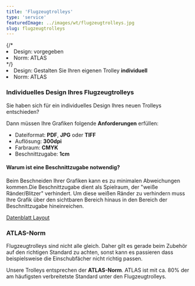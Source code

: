 ```yaml
---
title: 'Flugzeugtrolleys'
type: 'service'
featuredImage: ../images/wt/flugzeugtrolleys.jpg
slug: flugzeugtrolleys
---
```



<SEO title="Flugzeugtrolleys" description="Flugzeugtrolleys mit individuellem Design. Gestalten Sie Ihren Trolley selbst. ATLAS-Norm."></SEO>

<Banner leistung="flugzeugtrolleys" maxWidth="100" />

<CardGrid>
  {/* <Card title='"Our Design"' price="849" >
    <li>Design: vorgegeben</li>
    <li>Norm: ATLAS</li>
  </Card> */}
  <Card title='"Your Design"' price="949">
    <li>Design: Gestalten Sie Ihren eigenen Trolley <strong>individuell</strong></li>
    <li>Norm: ATLAS</li>
  </Card>
</CardGrid>

<LeistungTitle title="Beschreibung" />

### Individuelles Design Ihres Flugzeugtrolleys
Sie haben sich für ein individuelles Design Ihres neuen Trolleys entschieden?

Dann müssen Ihre Grafiken folgende __Anforderungen__ erfüllen:

- Dateiformat: __PDF__, __JPG__ oder __TIFF__
- Auflösung: __300dpi__
- Farbraum: __CMYK__
- Beschnittzugabe: __1cm__

#### Warum ist eine Beschnittzugabe notwendig?
Beim Beschneiden Ihrer Grafiken kann es zu minimalen Abweichungen kommen.Die Beschnittzugabe dient als Spielraum, der "weiße Ränder/Blitzer" verhindert. Um diese weißen Ränder zu verhindern muss Ihre Grafik über den sichtbaren Bereich hinaus in den Bereich der Beschnittzugabe hineinreichen.

<a href={datenblatt} target="_blank">Datenblatt Layout</a>

### ATLAS-Norm
Flugzeugtrolleys sind nicht alle gleich. Daher gilt es gerade beim Zubehör auf den richtigen Standard zu achten, sonst kann es passieren dass beispielsweise die Einschubfächer nicht richtig passen.

Unsere Trolleys entsprechen der __ATLAS-Norm__. ATLAS ist mit ca. 80% der am häufigsten verbreitetste Standard unter den Flugzeugtrolleys.

<TrolleyCardsDescription />

<TrolleySlider />